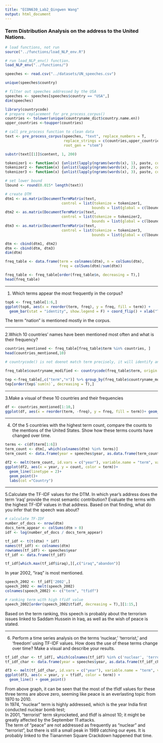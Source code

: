 ```yaml
---
title: "ECON630_Lab2_Qingwen Wang"
output: html_document
---
```

### Term Distribution Analysis on the address to the United Nations.
```r
# load functions, not run
source("../functions/load_NLP_env.R")

# run load_NLP_env() function.
load_NLP_env("../functions/")
```

```r
speeches <- read.csv("../datasets/UN_speeches.csv")
```
```r
unique(speeches$country)
```


```r
# filter out speeches addressed by the USA
speeches <- speeches[speeches$country == "USA",]
dim(speeches)
```

```r
library(countrycode)
# prepare replacement for pre_process_corpus()
countries <- tolower(unique(countryname_dict$country.name.en))
upper_countries <-toupper(countries)
```

```r
# call pre_process function to clean data
text <- pre_process_corpus(speeches, "text", replace_numbers = T, 
                           replace_strings = c(countries,upper_countries) ,
                           root_gen = "stem")
```

```r
substr(text[[1]]$content, 1, 200)
```

```r
tokenizer1 <- function(x) {unlist(lapply(ngrams(words(x), 1), paste, collapse = " "), use.names = FALSE)}
tokenizer2 <- function(x) {unlist(lapply(ngrams(words(x), 2), paste, collapse = " "), use.names = FALSE)}
tokenizer3 <- function(x) {unlist(lapply(ngrams(words(x), 3), paste, collapse = " "), use.names = FALSE)}

# set lower bound
lbound <- round(0.015* length(text))

# create DTM
dtm1 <- as.matrix(DocumentTermMatrix(text,
                          control = list(tokenize = tokenizer1,
                                        bounds = list(global = c(lbound, Inf)))))
dtm2 <- as.matrix(DocumentTermMatrix(text,
                          control = list(tokenize = tokenizer2,
                                        bounds = list(global = c(lbound, Inf)))))
dtm3 <- as.matrix(DocumentTermMatrix(text,
                          control = list(tokenize = tokenizer3,
                                        bounds = list(global = c(lbound, Inf)))))

dtm <- cbind(dtm1, dtm2)
dtm <- cbind(dtm, dtm3)
dim(dtm)
```

```r
freq_table <- data.frame(term = colnames(dtm), n = colSums(dtm),
                         freq = colSums(dtm)/sum(dtm))

freq_table <- freq_table[order(freq_table$n, decreasing = T),]
head(freq_table)
```
***
1. Which terms appear the most frequently in the corpus?
```r
top6 <- freq_table[1:6,]
ggplot(top6, aes(x = reorder(term, freq), y = freq, fill = term)) + 
  geom_bar(stat = "identity", show.legend = F) + coord_flip() + xlab("Terms") +  ylab("Frequency")
```


The term "nation" is mentioned mostly in the corpus.

***

2.Which 10 countries' names have been mentioned most often and what is their frequency?

```r
countries_mentioned <- freq_table[freq_table$term %in% countries, ]
head(countries_mentioned,10)
```

```r
# countrycode() is not doenot match term precisely, it will identify any term, which includes country name or adjective of a country name, as a country. So, the mentioned country number counted in this way will be timesed.

freq_table$countryname_modified <- countrycode(freq_table$term, origin = 'country.name', destination = 'cldr.name.en',)

tep <-freq_table[,c("term","n")] %>% group_by(freq_table$countryname_modified) %>% summarise(sum(n))
tep[order(tep$`sum(n)`, decreasing = T),]
```


***
3.Make a visual of these 10 countries and their frequencies

```r
df <- countries_mentioned[1:10,]
ggplot(df, aes(x = reorder(term, -freq), y = freq, fill = term))+ geom_bar(stat = "identity", show.legend = FALSE)+ xlab("Country")+ ylab("Frequency") + ggtitle("Top 10 mentioned countries")
```

***
4. Of the 5 countries with the highest term count, compare the counts to the mentions of the United States. Show how these terms counts have changed over time.

```r
terms <- c(df$term[1:6])
term_count <- dtm[, which(colnames(dtm) %in% terms)]
term_count <- data.frame(year = speeches$year, as.data.frame(term_count))

df2 <- melt(term_count, id.vars = c("year"), variable.name = "term", value.name = "count")
ggplot(df2, aes(x = year, y = count, color = term))+ 
  geom_line(linetype = 2)+ 
  geom_point()+
  labs(col ="Country")
```

***
5.Calculate the TF-IDF values for the DTM. In which year's address does the term 'iraq' provide the most semantic contribution? Evaluate the terms with the highest TF-IDF values in that address. Based on that finding, what do you infer that the speech was about?

```r
# calculate TF-IDF
number_of_docs <- nrow(dtm)
docs_term_appear <- colSums(dtm > 0)
idf <- log(number_of_docs / docs_term_appear)

tf_idf <- t(t(dtm) * idf)
names(tf_idf) <- colnames(dtm)
rownames(tf_idf) <- speeches$year
tf_idf <- data.frame(tf_idf)
```

```r
tf_idf[which.max(tf_idf$iraq),][,c("iraq","abandon")]
```
In year 2002, "iraq" is most mentioned.

```r
speech_2002 <- tf_idf['2002',]
speech_2002 <- melt(speech_2002)
colnames(speech_2002) <- c("term", "tfidf")
```
```r
# ranking term with high tfidf value
speech_2002[order(speech_2002$tfidf, decreasing = T),][1:15,]
```
Based on the term ranking, this speech is probably about the terrorism issues linked to Saddam Hussein in Iraq, as well as the wish of peace is stated.

***
6. Perform a time series analysis on the terms 'nuclear,' 'terrorist,' and 'freedom' using TF-IDF values. How does the use of these terms change over time? Make a visual and describe your results.

```r
tf_idf_char <- tf_idf[, which(colnames(tf_idf) %in% c('nuclear', 'terrorist','freedom'))]
tf_idf_char <- data.frame(year = speeches$year, as.data.frame(tf_idf_char))

df3 <- melt(tf_idf_char, id.vars = c("year"), variable.name = "term", value.name = "tfidf")
ggplot(df3, aes(x = year, y = tfidf, color = term)) +
  geom_line() + geom_point()

```

From above graph, it can be seen that the most of the tfidf values for these three terms are above zero, seeming like peace is an everlasting topic from 1970 to 2010. <br>
In 1974, "nuclear" term is highly addressed, which is the year India first conducted nuclear bomb test; <br>
In 2001, "terrorist" term skyrocketed, and tfidf is almost 10; it might be greatly affected by the September 11 attacks. <br>
The term of "peace" are not addressed as frequently as "nuclear" and "terrorist", but there is still a small peak in 1989 catching our eyes. It is probably linked to the Tiananmen Square Crackdown happened that time. <br>







